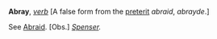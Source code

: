 '''Abray''', ''[[verb (part of speech)|verb]]'' [A false form from the [[preterit]] ''abraid'', ''abrayde''.]

See [[Abraid]]. [Obs.] ''[[Spenser (source)|Spenser]].''